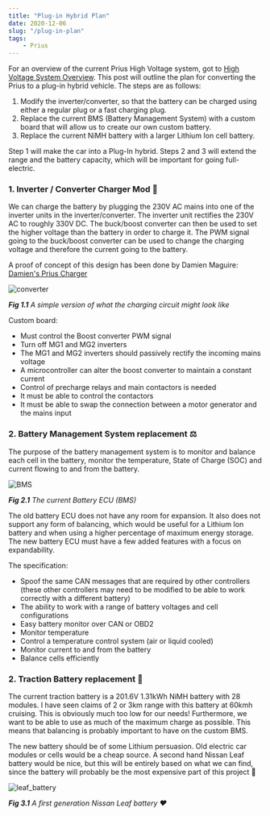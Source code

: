 ```yaml
---
title: "Plug-in Hybrid Plan"
date: 2020-12-06
slug: "/plug-in-plan"
tags:
    - Prius
---
```


For an overview of the current Prius High Voltage system, got to [High Voltage System Overview](/prius-hv-overview).
This post will outline the plan for converting the Prius to a plug-in hybrid vehicle. The steps
are as follows:

1. Modify the inverter/converter, so that the battery can be charged using either a regular plug
    or a fast charging plug.
2. Replace the current BMS (Battery Management System) with a custom board that will allow us to
    create our own custom battery.
3. Replace the current NiMH battery with a larger Lithium Ion cell battery.

Step 1 will make the car into a Plug-In hybrid. Steps 2 and 3 will extend the range and the battery
capacity, which will be important for going full-electric.

### 1. Inverter / Converter Charger Mod 🔌

We can charge the battery by plugging the 230V AC mains into one of the inverter units in the
inverter/converter. The inverter unit rectifies the 230V AC to roughly 330V DC. The buck/boost
converter can then be used to set the higher voltage than the battery in order to charge it.
The PWM signal going to the buck/boost converter can be used to change the charging voltage and
therefore the current going to the battery.

A proof of concept of this design has been done by Damien Maguire:
[Damien's Prius Charger](https://www.youtube.com/watch?v=hkCRddO3Clc&ab_channel=DamienMaguire)

<div style={{ maxWidth: '800px', height: 'auto', margin: '0 auto' }}>

<img src="./converter.png" alt="converter"/>

</div>

<div style={{ textAlign: 'center' }}>

*__Fig 1.1__ A simple version of what the charging circuit might look like*

</div>

Custom board:
- Must control the Boost converter PWM signal
- Turn off MG1 and MG2 inverters
- The MG1 and MG2 inverters should passively rectify the incoming mains voltage
- A microcontroller can alter the boost converter to maintain a constant current
- Control of precharge relays and main contactors is needed
- It must be able to control the contactors
- It must be able to swap the connection between a motor generator and the mains input

### 2. Battery Management System replacement ⚖️

The purpose of the battery management system is to monitor and balance each cell in the battery,
monitor the temperature, State of Charge (SOC) and current flowing to and from the battery.

<div style={{ maxWidth: '800px', height: 'auto', margin: '0 auto' }}>

<img src="./BMS_peef.jpg" alt="BMS"/>

</div>

<div style={{ textAlign: 'center' }}>

*__Fig 2.1__ The current Battery ECU (BMS)*

</div>

The old battery ECU does not have any room for expansion. It also does not support any form
of balancing, which would be useful for a Lithium Ion battery and when using a higher percentage
of maximum energy storage. The new battery ECU must have a few added features with a focus on
expandability.

The specification:

- Spoof the same CAN messages that are required by other controllers (these other controllers may
need to be modified to be able to work correctly with a different battery)
- The ability to work with a range of battery voltages and cell configurations
- Easy battery monitor over CAN or OBD2
- Monitor temperature
- Control a temperature control system (air or liquid cooled)
- Monitor current to and from the battery
- Balance cells efficiently

### 2. Traction Battery replacement 🔋

The current traction battery is a 201.6V 1.31kWh NiMH battery with 28 modules. I have seen claims
of 2 or 3km range with this battery at 60kmh cruising. This is obviously much too low for our needs!
Furthermore, we want to be able to use as much of the maximum charge as possible. This means that
balancing is probably important to have on the custom BMS.

The new battery should be of some Lithium persuasion. Old electric car modules or cells would be a
cheap source. A second hand Nissan Leaf battery would be nice, but this will be entirely based on
what we can find, since the battery will probably be the most expensive part of this project 😬

<div style={{ maxWidth: '1000px', height: 'auto', margin: '0 auto' }}>

<img src="./leaf.jpg" alt="leaf_battery"/>

</div>

<div style={{ textAlign: 'center' }}>

*__Fig 3.1__ A first generation Nissan Leaf battery ❤️*

</div>